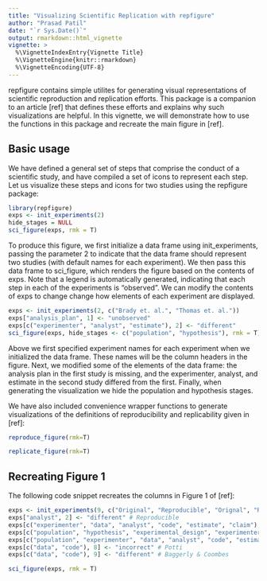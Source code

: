 ```yaml
---
title: "Visualizing Scientific Replication with repfigure"
author: "Prasad Patil"
date: "`r Sys.Date()`"
output: rmarkdown::html_vignette
vignette: >
  %\VignetteIndexEntry{Vignette Title}
  %\VignetteEngine{knitr::rmarkdown}
  %\VignetteEncoding{UTF-8}
---
```


repfigure contains simple utilites for generating visual representations of scientific reproduction and replication efforts.
This package is a companion to an article [ref] that defines these efforts and explains why such visualizations are helpful.
In this vignette, we will demonstrate how to use the functions in this package and recreate the main figure in [ref].

## Basic usage

We have defined a general set of steps that comprise the conduct of a scientific study, and have compiled a set of icons 
to represent each step. Let us visualize these steps and icons for two studies using the repfigure package:

```r
library(repfigure)
exps <- init_experiments(2)
hide_stages = NULL
sci_figure(exps, rmk = T)	
```

To produce this figure, we first initialize a data frame using init_experiments, passing the parameter 2 to indicate that the
data frame should represent two studies (with default names for each experiment). We then pass this data frame to sci_figure, which renders the figure based on the contents of exps.
Note that a legend is automatically generated, indicating that each step in each of the experiments is "observed". We can modify the
contents of exps to change change how elements of each experiment are displayed.

```r
exps <- init_experiments(2, c("Brady et. al.", "Thomas et. al."))
exps["analysis_plan", 1] <- "unobserved"
exps[c("experimenter", "analyst", "estimate"), 2] <- "different"
sci_figure(exps, hide_stages <- c("population", "hypothesis"), rmk = T)
```

Above we first specified experiment names for each experiment when we initialized the data frame. These names will be the column headers 
in the figure. Next, we modified some of the elements of the data frame: the analysis plan in the first study is missing, and 
the experimenter, analyst, and estimate in the second study differed from the first. Finally, when generating the visualization 
we hide the population and hypothesis stages.

We have also included convenience wrapper functions to generate visualizations of the definitions of reproducibility and replicability 
given in [ref]:

```r
reproduce_figure(rmk=T)
```

```r
replicate_figure(rmk=T)
```

## Recreating Figure 1

The following code snippet recreates the columns in Figure 1 of [ref]:

```r
exps <- init_experiments(9, c("Original", "Reproducible", "Orignal", "Replicable", "Begley", "Payne et. al.", "Vianello (OSF)", "Potti", "Baggerly & Coombs"))
exps["analyst", 2] <- "different" # Reproducible
exps[c("experimenter", "data", "analyst", "code", "estimate", "claim"), 4] <- "different" # Replicable
exps[c("population", "hypothesis", "experimental_design", "experimenter", "data", "analysis_plan", "analyst", "code", "estimate"), 5] <- "unobserved" # Begley
exps[c("population", "experimenter", "data", "analyst", "code", "estimate", "claim"), 7] <- "different" # Vianello (OSF)
exps[c("data", "code"), 8] <- "incorrect" # Potti
exps[c("data", "code"), 9] <- "different" # Baggerly & Coombes

sci_figure(exps, rmk = T)
```